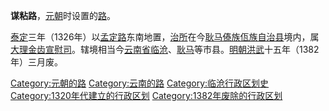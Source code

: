 '''谋粘路'''，[[元朝|元朝]]时设置的[[路_(行政区划)|路]]。

[[泰定_(元朝)|泰定]]三年（1326年）以[[孟定路|孟定路]]东南地置，[[治所|治所]]在今[[耿马傣族佤族自治县|耿马傣族佤族自治县]]境内，属[[大理金齿宣慰司|大理金齿宣慰司]]。辖境相当今[[云南省|云南省]][[临沧市|临沧]]、[[耿马傣族佤族自治县|耿马]]等市县。[[明朝|明朝]][[洪武|洪武]]十五年（1382年）三月废。

{{元朝云南行政区划}}
{{元朝行政区划|nocat}}
{{元朝行政区划小作品}}
{{DEFAULTSORT:M}}
[[Category:元朝的路|Category:元朝的路]]
[[Category:云南的路|Category:云南的路]]
[[Category:临沧行政区划史|Category:临沧行政区划史]]
[[Category:1320年代建立的行政区划|Category:1320年代建立的行政区划]]
[[Category:1382年废除的行政区划|Category:1382年废除的行政区划]]